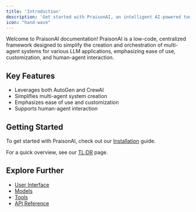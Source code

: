 ```yaml
---
title: 'Introduction'
description: 'Get started with PraisonAI, an intelligent AI-powered tool'
icon: "hand-wave"
---
```


Welcome to PraisonAI documentation! PraisonAI is a low-code, centralized framework designed to simplify the creation and orchestration of multi-agent systems for various LLM applications, emphasizing ease of use, customization, and human-agent interaction.

## Key Features

- Leverages both AutoGen and CrewAI
- Simplifies multi-agent system creation
- Emphasizes ease of use and customization
- Supports human-agent interaction

## Getting Started

To get started with PraisonAI, check out our [Installation](./installation) guide.

For a quick overview, see our [TL;DR](./tldr) page.

## Explore Further

- [User Interface](./ui/ui)
- [Models](./models)
- [Tools](./tools)
- [API Reference](./api-reference)
